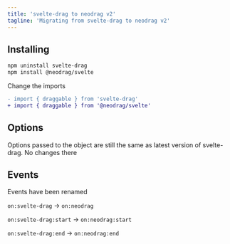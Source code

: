 ```yaml
---
title: 'svelte-drag to neodrag v2'
tagline: 'Migrating from svelte-drag to neodrag v2'
---
```


## Installing

```bash
npm uninstall svelte-drag
npm install @neodrag/svelte
```

Change the imports

```diff
- import { draggable } from 'svelte-drag'
+ import { draggable } from '@neodrag/svelte'
```

## Options

Options passed to the object are still the same as latest version of svelte-drag. No changes there

## Events

Events have been renamed

`on:svelte-drag` -> `on:neodrag`

`on:svelte-drag:start` -> `on:neodrag:start`

`on:svelte-drag:end` -> `on:neodrag:end`
